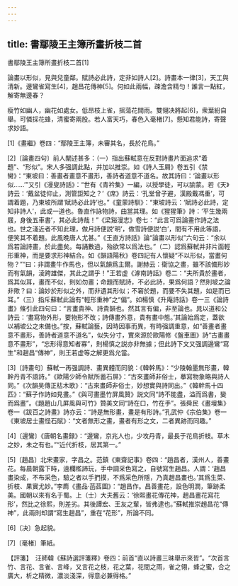 ```yaml
---
---
---
```

title: 書鄢陵王主簿所畫折枝二首
---



書鄢陵王主簿所畫折枝二首[1]


論畫以形似，見與兒童鄰。賦詩必此詩，定非如詩人[2]。詩畫本一律[3]，天工與清新。邊鸞雀寫生[4]，趙昌花傳神[5]。何如此兩幅，疎澹含精匀！誰言一點紅，解寄無邊春？

瘦竹如幽人，幽花如處女。低昂枝上雀，摇蕩花間雨。雙翎决將起[6]，衆葉紛自舉。可憐採花蜂，清蜜寄兩股。若人富天巧，春色入毫楮[7]。懸知君能詩，寄聲求妙語。

[1]《畫繼》卷四：“鄢陵王主簿，未審其名，長於花鳥。”

[2]〔論畫四句〕前人闡述甚多：（一）指出蘇軾意在反對詩畫片面追求“着題”、“形似”。宋人多强調此點，并加以推崇。如《詩人玉屑》卷五引《禁臠》：“東坡曰：善畫者畫意不畫形，善詩者道意不道名。故其詩曰：‘論畫以形似……’”又引《漫叟詩話》：“世有《青衿集》一編，以授學徒，可以諭蒙。若《天》詩云：‘戴盆徒仰止，測管詎知之？’《席》詩云：‘孔堂曾子避，漢殿戴馮重’，可謂着題，乃東坡所謂‘賦詩必此詩’也。”《童蒙詩馴》：“東坡詩云：‘賦詩必此詩，定知非詩人’，此或一道也。魯直作詠物詩，曲當其理。如《猩猩筆》詩：‘平生幾兩屐，身後五車書’，其必此詩哉！”《梁谿漫志》卷七：“此言可爲論畫作詩之法也。世之淺近者不知此理，做月詩便説‘明’，做雪詩便説‘白’，間有不用此等語，便笑其不着題。此風晚唐人尤甚。”《王直方詩話》論“論畫以形似”六句云：“余以爲若論詩畫，於此盡矣。每誦數過，殆欲常以爲法也。”（二）認爲蘇軾并非片面輕形重神，而是要求形神結合。如《韻語陽秋》卷四記有人懷疑“不以形似，當畫何物？”“曰：非謂畫牛作馬也，但以氣韻爲主爾。謝赫云：衛協之畫，雖不該備形妙而有氣韻，淩跨雄傑，其此之謂乎！”王若虚《滹南詩話》卷二：“夫所貴於畫者，爲其似耳，畫而不似，則如勿畫；命題而賦詩，不必此詩，果爲何語？然則坡之論非歟？曰：論妙於形似之外，而非遺其形似；不窘於題，而要不失其題，如是而已耳。”（三）指斥蘇軾此論有“輕形重神”之“偏”。如楊慎《升庵詩話》卷一三《論詩畫》條引此四句曰：“言畫貴神、詩貴韻也。然其言有偏，非至論也。晁以道和公詩云：‘畫寫物外形，要物形不改；詩傳畫外意，貴有畫中態。’其論始爲定，蓋欲以補坡公之未備也。”按，蘇軾論藝，因時因事而異，有時强調重意，如“善畫者畫意不畫形，善詩者道意不道名”，似失分寸，實來源於歐陽修《盤車圖》詩“古畫畫意不畫形”，“忘形得意知者寡”，則楊慎之説亦非無據；但此詩下文又强調邊鸞“寫生”和趙昌“傳神”，則王若虚等之解更爲允當。

[3]〔詩畫句〕蘇軾一再强調詩、畫異體而同貌：《韓幹馬》：“少陵翰墨無形畫，韓幹丹青不語詩。”《歐陽少師令賦所蓄石屏》：“古來畫師非俗士，摹寫物象略與詩人同。”《次韻吴傳正枯木歌》：“古來畫師非俗士，妙想實與詩同出。”《韓幹馬十四匹》：“蘇子作詩如見畫。”《與可畫墨竹屏風贊》説文同“詩不能盡，溢而爲書，變而爲畫”。《題趙山几屏風與可竹》贊美文同“詩在口，竹在手”。張舜民《畫墁集》卷一《跋百之詩畫》詩亦云：“詩是無形畫，畫是有形詩。”孔武仲《宗伯集》卷一《東坡居士畫怪石賦》：“文者無形之畫，畫者有形之文，二者異跡而同趣。”

[4]〔邊鸞〕《唐朝名畫録》：“邊鸞，京兆人也，少攻丹青，最長于花鳥折枝。草木之妙，未之有也。”“近代折枝，居其第一。”

[5]〔趙昌〕北宋畫家，字昌之。范鎮《東齋記事》卷四：“趙昌者，漢州人，善畫花。每晨朝露下時，遶欄檻諦玩，手中調采色寫之，自號寫生趙昌。人謂：‘趙昌畫染成，不布采色，驗之者以手捫摸，不爲采色所隱，乃真趙昌畫也。’其爲生菜、折枝、果實尤妙。”李廌《畫品·菡萏圖》：“趙昌作。昌善畫花，設色明潤，筆跡柔美。國朝以來有名于蜀。上（士）大夫舊云：‘徐熙畫花傳花神，趙昌畫花寫花形’，然比之徐熙，則差劣。其後譚宏、王友之輩，皆弗逮也。”蘇軾推崇趙昌花“傳神”，此兩則却謂“寫生趙昌”，重在“花形”，所論不同。

[6]〔决〕急起貌。

[7]〔毫楮〕筆紙。

【評箋】　汪師韓《蘇詩選評箋釋》卷四：前首“直以詩畫三昧舉示來哲”。“次首言竹、言花、言雀、言峰，又言花之枝，花之葉，花間之雨，雀之翎，蜂之蜜，合之廣大，析之精微，濃淡淺深，得意必兼得格。”
